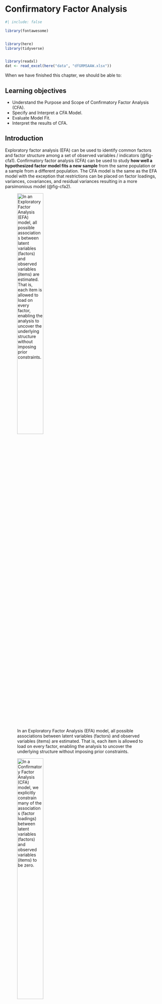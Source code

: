 # Confirmatory Factor Analysis {#sec-cfa}

```r
#| include: false

library(fontawesome)


library(here)
library(tidyverse)


library(readxl)
dat <- read_excel(here("data", "dfGRMSAAW.xlsx"))
```

When we have finished this chapter, we should be able to:

::: {.callout-caution icon="false"}
## Learning objectives

-   Understand the Purpose and Scope of Confirmatory Factor Analysis (CFA).
-   Specify and Interpret a CFA Model.
-   Evaluate Model Fit.
-   Interpret the results of CFA.
:::

## Introduction

Exploratory factor analysis (EFA) can be used to identify common factors and factor structure among a set of observed variables / indicators (@fig-cfa1). Confirmatory factor analysis (CFA) can be used to study **how well a hypothesized factor model fits a new sample** from the same population or a sample from a different population. The CFA model is the same as the EFA model with the exception that restrictions can be placed on factor loadings, variances, covariances, and residual variances resulting in a more parsimonious model (@fig-cfa2).

![In an Exploratory Factor Analysis (EFA) model, all possible associations between latent variables (factors) and observed variables (items) are estimated. That is, each item is allowed to load on every factor, enabling the analysis to uncover the underlying structure without imposing prior constraints.](images/cfa1.png){#fig-cfa1 width="45%"}

![In a Confirmatory Factor Analysis (CFA) model, we explicitly constrain many of the associations (factor loadings) between latent variables (factors) and observed variables (items) to be zero.](images/cfa2.png){#fig-cfa2 width="45%"}

## First-order CFA model

**EXAMPLE DATA**

Our data analysis is based on the paper published by Keum et al's Gendered Racial Microaggressions Scale for Asian American Women. This article reported support for a total scale score (22 items) and four subscales. Items were rated on a 6-point Likert scale ranging from 0 (not at all stressful) to 5 (extremely stressful).

```r
#| echo: false
#| label: fig-dfGRMSAAW0
#| fig-cap: Table with raw data.

DT::datatable(dat, extensions = c('Scroller', 'Buttons'), rownames = FALSE,
              options = list(deferRender = F, dom = 'Bt', scrollY = 452, scroller = TRUE, scrollX = T, pageLength = 10, buttons = 
      list(list(
        extend = 'csv',
        filename = 'dfGRMSAAW'
      ))))

```

Below, we outline the four subscales, including the number of items in each, their abbreviations, and a sample item representing each factor:

-   Ascribed Submissiveness (9 items)
    -   Others expect me to be submissive. (AS1)
    -   Others have been surprised when I disagree with them. (AS2)
    -   Others take my silence as a sign of compliance. (AS3)
    -   Others have been surprised when I do things independent of my family. (AS4)
    -   Others have implied that AAW seem content for being a subordinate. (AS5)
    -   Others treat me as if I will always comply with their requests. (AS6)
    -   Others expect me to sacrifice my own needs to take care of others (e.g., family, partner) because I am an AAW. (AS7)
    -   Others have hinted that AAW are not assertive enough to be leaders. (AS8)
    -   Others have hinted that AAW seem to have no desire for leadership. (AS9)
-   Asian Fetishism (4 items)
    -   Others express sexual interest in me because of my Asian appearance. (AF1)
    -   Others take sexual interest in AAW to fulfill their fantasy. (AF2)
    -   Others take romantic interest in AAW just because they never had sex with an AAW before. (AF3)
    -   Others have treated me as if I am always open to sexual advances. (AF4)
-   Media Invalidation (5 items)
    -   I see non-Asian women being casted to play female Asian characters.(MI1)
    -   I rarely see AAW playing the lead role in the media. (MI2)
    -   I rarely see AAW in the media. (MI3)
    -   I see AAW playing the same type of characters (e.g., Kung Fu woman, sidekick, mistress, tiger mom) in the media. (MI4)
    -   I see AAW characters being portrayed as emotionally distant (e.g., cold-hearted, lack of empathy) in the media. (MI5)
-   Assumptions of Universal Appearance (4 items)
    -   Others have talked about AAW as if they all have the same facial features (e.g., eye shape, skin tone). (AUA1)
    -   Others have suggested that all AAW look alike.(AUA2)
    -   Others have talked about AAW as if they all have the same body type (e.g., petite, tiny, small-chested). (AUA3)
    -   Others have pointed out physical traits in AAW that do not look 'Asian'.

![A simple path diagram of four first-order CFA model.](images/cfa4.png){#fig-cfa4 width="45%"}

The equations of the model are:

$$AS_1 = intercept1 + l_1 \cdot AS + e_1$$

$$AS_2 = intercept2 + l_2 \cdot AS + e_2$$

$$AS_3 = intercept3 + l_3 \cdot AS + e_3$$ ...

$$AS_9 = intercept9 + l_9 \cdot AS + e_9$$

$$AF_1 = intercept10 + l_{10} \cdot AF + e_{10}$$

$$AF_2 = intercept11 + l_{11} \cdot AF + e_{11}$$

etc.

where $l_{1}, l_{2}, ...$ are the loadings.

## Example of GRMSAAW Stress Appraisal

On the Jamovi top menu navigate to

```mermaid
flowchart LR
  A(Analyses) -.-> B(Factor) -.-> C(Confirmatory Factor Analysis)
```

as shown below (@fig-cfa5).

![Select Confirmatory Factor Analysis from Factor.](images/cfa5.png){#fig-cfa5 width="70%"}

The *Confirmatory Factor Analysis box* opens. Select the AS1-AS9 variables from the left-hand pane, transfer them into the "Factors" box and give then the label "AS" (@fig-cfa6):

![Select AS1-AS9 for the fisrt factor named AS.](images/cfa6.png){#fig-cfa6 width="70%"}

Next, add a new Factor in the "Factors" box and label it “AF”. Select the AF1-AF4 variables and transfer them into the "Factors" box under the “Conscientiousness” label (@fig-cfa7):

![Select AF1-AF4 for the second factor named AF.](images/cfa7.png){#fig-cfa7 width="70%"}

Similarly, add a new factor to the "Factors" box and label it “MI”. Then, select the MI1–MI5 variables and move them into the "Factors" box under the “MI” label. Next, add another new factor labeled “AUA”, and transfer the AUA1–AUA4 variables into the "Factors" box under the “AUA” label.

By default, Jamovi standardizes the latent variables so that their variances are equal to 1 (**Factor Variances = 1**), while keeping the observed indicator variables on their original measurement scales. In this case, the factor loadings (estimates) represent the change in the unstandardized observed variable associated with a one standard deviation increase in the standardized latent variable.

We have also the option to set the first item of each factor as a reference by constraining its loading to 1 (**Scale factor = scale first indicator**). Let's apply this constraint (@fig-cfa10).

![Select Options, Estimates, Model fit measures and Plots provided for CFA.](images/cfa10.png){#fig-cfa10 width="70%"}

## Results

### Factor Loadings (regression coefficients) table

![Path diagram of four first-order CFA model.](images/cfa8.png){#fig-cfa8 width="95%"}

-   *Estimate* contains the estimated or fixed parameter value for each model parameter. Note that in the unstandardized solution, the first items for each factor—such as AS1, AF1, MI1, and AUA1—may appear incomplete, showing only a fixed value of 1.000. When a coefficient is fixed for identification purposes, it does not have an associated standard error and, as a result, no significance test is performed.

::: content-box-blue
**Example**

The unstandardized loading for AS2 is estimated at 1.132. This indicates that for every one-unit increase in the latent factor AS, the score on indicator AS2 is estimated to increase by 1.132 points on the 0-to-5 stress scale. This indicates that AS2 increases 0.132 points more than the reference indicator AS1.
:::

-   *SE* is the standard error for each estimated parameter.

-   *95% Confidence Interval* is the confidence intervakl for each estimated parameter.

-   *Z-value* is the Wald statistic (the parameter divided by its SE).

-   *P(\>\|z\|)* is the p value for testing the null hypothesis that the parameter equals zero in the population.

-   *Stand. Estimate* both latent and observed variables are standardized; this is considered the "completely standardized solution". Therefore, the standardized estimate represents the change in the standardized observed variable for a one standard deviation change in the standardized latent variable. They can be directly compared across different indicators and latent variables.

### Factor Variances and Covariances

![Variances and covariances between factors.](images/cfa11.png){#fig-cfa11 width="95%"}

 

![Variances and covariances between factors in path diagram.](images/cfa13.png){#fig-cfa13 width="95%"}

 

### Residuals covariances (error terms)

![Error terms of the observed variables.](images/cfa12.png){#fig-cfa12 width="95%"}

 

![Error terms of the observed variables in path diagram.](images/cfa14.png){#fig-cfa14 width="95%"}

 

### Model Fit in CFA

There are many measures of fit in Confirmatory Factor Analysis:

![Measures of fit in Confirmatory Factor Analysis.](images/cfa501.png){#fig-cfa501 width="70%"}

-   **Chi-square test**. The chi-square test can be used to assess whether the model fits the data adequately. A non-significant chi-square value (e.g., p ≥ 0.05) indicates that the model fits the data reasonably well. However, the test is highly sensitive to sample size—tending to yield non-significant results in small samples even when fit is poor, and significant results in large samples even when the model fits well.

-   **The Comparative Fit Index (CFI):** The CFI is an incremental fit index, meaning it evaluates how much the hypothesized model improves upon a baseline (or null) model that assumes no associations among variables. CFI values range from 0 to 1, with higher values indicating better fit. (Rule of thumb: CFI values above 0.90 are generally considered indicative of acceptable model fit, while values above 0.95 suggest a good model fit).

-   **Tucker-Lewis Index (TLI):** The TLI penalizes model complexity more heavily than the CFI. TLI values can sometimes exceed 1.0, making the index somewhat unstable. Given the close association between TLI and CFI, it is generally recommended to report only one of the two.

-   **RMSEA (Root Mean Square Error of Approximation):** The RMSEA is an absolute fit index interpreted as a badness-of-fit measure, with 0.00 indicating a perfect fit. It tends to favor models with more degrees of freedom and larger sample sizes. A unique feature of RMSEA is that it is accompanied by a 90% confidence interval. Although there is ongoing debate about acceptable RMSEA values, a common consensus is that $RMSEA \geq 0.10$ indicates poor fit, while $RMSEA \leq 0.05$ suggests a good fit. When interpreting the RMSEA, it's important to examine the upper bound of the confidence interval to ensure it does not approach problematic levels.

-   **SRMR (Standardized Root Mean Square Residual):** The SRMR is another absolute fit index and, like RMSEA, is a badness-of-fit statistic—values closer to 0.00 indicate better fit. The SRMR is a standardized version of the Root Mean Square Residual (RMR), which measures the mean absolute covariance residual. Standardization facilitates interpretation across different models. Poor model fit is typically flagged when $SRMR \geq 0.10$.

According to Hu and Bentler (1999), an acceptable fit is achieved when $CFI \geq 0.95$ and $SRMR \leq 0.08$—a guideline known as the combination rule. This recommendation, however, remains a topic of debate.

The conventional cutoffs for the aforementioned model fit indices – like any rule of thumb – should be applied with caution. Additionally, these indices do not always align with one another, which is why researchers often examine multiple fit indices to make an informed judgment about whether a model adequately fits the data.

Using these criteria, we can evaluate how well our hypothesized factor model fits the sample data.

![Model Fit statistical test and measures.](images/cfa9.png){#fig-cfa9 width="55%"}

 

**In summary**

| Criteria | Our Results | Criteria met? |
|:------------------------|:---------------------------:|:----------------:|
| Standardized Estimates significant, strong | AS: 0.50 to 0.65; AF: 0.42 to 0.62; MI: 0.38 to 0.58; AUA: 0.54 to 0.63 | Yes |
| Non-significant chi-square | $\chi ^{2}(203) = 232.453, p = 0.076$ | Yes |
| $CFI\geq 0.95$ | CFI = 0.976 | Yes |
| $RMSEA\leq 0.05$ (but definitely \< 0.10) | RMSEA = 0.022, 90%CI(0.000, 0.034) | Yes |
| $SRMR\leq 0.08$ (but definitely \< 0.10) | SRMR = 0.045 | Yes |
| Combination rule: $CFI \geq 0.95$ and $SRMR \leq 0.08$ | CFI = 0.976, SRMR = 0.045 | Yes |

## Path diafram of the first-rder correlated four-factors CFA model

For each factor, one item (typically the first listed on the left) should be specified as the reference indicator and is represented with a dashed line. In the unstandardized solution, its loading is fixed to 1.0 to establish the scale of the latent variable (@fig-cfa3).

![Path diafram of the first-rder correlated four-factors CFA model (unstandardized).](images/cfa3.png){#fig-cfa3 width="100%"}

## Report the results

> We evaluated a first-order, correlated factors model where each of the 22 items loaded onto one of four factors and the factors were free to correlate. Standardized estimates ranged between 0.50 to 0.65 on the AS factor, 0.42 to 0.62 on the AF factor, 0.38 to 0.58 on MI factor, and 0.54 to 0.63 on AUA factor. The Chi-square index was not statistically significant ($\chi ^{2}(203)=232.5, p = 0.076$) indicating reasonable fit. The CFI value of 0.976 exceeded the recommendation of 0.95. The RMSEA = 0.022 (90%CI\[.000, 0.034\]) was satisfactory. The SRMR value of 0.045 remained below the warning value of 0.10.
